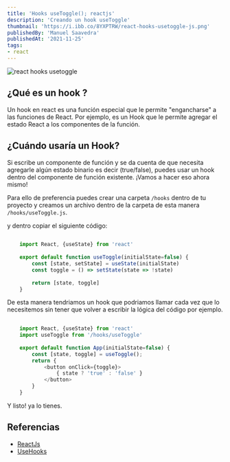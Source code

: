 ---
title: 'Hooks useToggle(); reactjs'
description: 'Creando un hook useToggle'
thumbnail: 'https://i.ibb.co/8YXPTRW/react-hooks-usetoggle-js.png'
publishedBy: 'Manuel Saavedra'
publishedAt: '2021-11-25'
tags:
- react
---

<img
    className="img-responsive featured"
    alt="react hooks usetoggle"
    src="https://i.ibb.co/8YXPTRW/react-hooks-usetoggle-js.png"
/>

## ¿Qué es un hook ?

Un hook en react es una función especial que le permite "engancharse" a las funciones de React. Por ejemplo, es un Hook que le permite agregar el estado React a los componentes de la función.

## ¿Cuándo usaría un Hook?

Si escribe un componente de función y se da cuenta de que necesita agregarle algún estado binario es decir (true/false), puedes usar un hook dentro del componente de función existente. ¡Vamos a hacer eso ahora mismo!

Para ello de preferencia puedes crear una carpeta `/hooks` dentro de tu proyecto y creamos un archivo dentro de la carpeta de esta manera `/hooks/useToggle.js`.

y dentro copiar el siguiente código:

``` jsx:/hooks/useToggle.js
	
    import React, {useState} from 'react'
	
	export default function useToggle(initialState=false) {
		const [state, setState] = useState(initialState)
		const toggle = () => setState(state => !state)
		
		return [state, toggle]
	}
```

De esta manera tendriamos un hook que podriamos llamar cada vez que lo necesitemos sin tener que volver a escribir la lógica del código por ejemplo.

``` jsx:/hooks/App.js
    
    import React, {useState} from 'react'
	import useToggle from '/hooks/useToggle'
	
	export default function App(initialState=false) {
		const [state, toggle] = useToggle();
		return {
            <button onClick={toggle}>
                { state ? 'true' : 'false' } 
			</button>
		}
	}
```

Y listo! ya lo tienes.

## Referencias

- [ReactJs](https://reactjs.org/docs/hooks-state.html)
- [UseHooks](https://usehooks.com/useToggle/)
